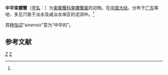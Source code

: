 {{Speciesbox
| genus = Somanniathelphusa
| species = sinensis
| authority = H. Milne-Edwards, 1853<ref name='id12069'>{{cite web| url =http://www.bioinfo.cn/db05/BjdwSpecies.php?action=view&id=12069| title =中华束腰蟹| work =《中国动物物种编目数据库》| publisher =中国科学院微生物研究所| author =中国科学院动物研究所| accessdate =2009-04-28| deadurl =yes| archiveurl =https://web.archive.org/web/20160305044017/http://www.bioinfo.cn/db05/BjdwSpecies.php?action=view&id=12069| archivedate =2016-03-05}}</ref>
}}

'''中华束腰蟹'''（[[学名|学名]]：{{lang|la|''Somanniathelphusa sinensis''}}）为[[束腹蟹科|束腹蟹科]][[束腰蟹属|束腰蟹属]]的动物。在[[中国大陆|中国大陆]]，分布于[[广东|广东]]等地，多见穴居于淡水及咸淡水岸区的泥洞中。<ref name='id12069'/>

其[[种加词|种加词]]“''sinensis''”意为“中华的”。

== 参考文献 ==
{{reflist}}

{{Taxonbar|from=Q14365353}}

[[Category:束腰蟹属|Z]]
[[Category:1853年描述的动物|Z]]


{{螃蟹小作品}}